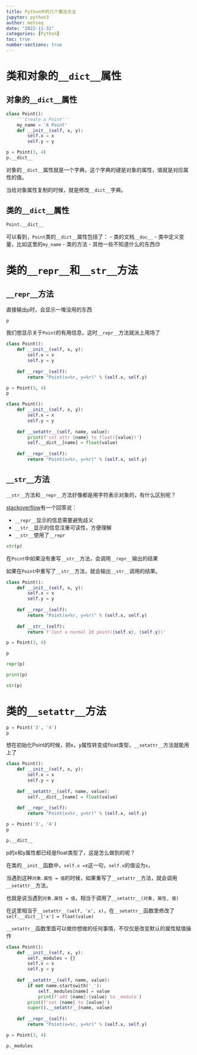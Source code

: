 ```yaml
---
title: Python中的几个魔法方法
jupyter: python3
author: metseq
date: "2022-11-31"
categories: [Python]
toc: true
number-sections: true
---
```


# 类和对象的`__dict__`属性

## 对象的`__dict__`属性

```python
class Point():
    '''Create a Point'''
    my_name = 'A Point'
    def __init__(self, x, y):
        self.x = x
        self.y = y
```

```python
p = Point(3, 4)
p.__dict__
```

对象的`__dict__`属性就是一个字典，这个字典的键是对象的属性，值就是对应属性的值。

当给对象属性复制的时候，就是修改`__dict__`字典。

## 类的`__dict__`属性

```python
Point.__dict__
```

可以看到，`Point`类的`__dict__`属性包括了：
- 类的文档`__doc__`
- 类中定义变量，比如这里的`my_name`
- 类的方法
- 其他一些不知道什么的东西😓

# 类的`__repr__`和`__str__`方法

## `__repr__`方法

直接输出`p`时，会显示一堆没用的东西

```python
p
```

我们想显示关于`Point`的有用信息，这时`__repr__`方法就派上用场了

```python
class Point():
    def __init__(self, x, y):
        self.x = x
        self.y = y
    
    def __repr__(self):
        return "Point(x=%r, y=%r)" % (self.x, self.y)
```

```python
p = Point(3, 4)
p
```

```python
class Point():
    def __init__(self, x, y):
        self.x = x
        self.y = y
    
    def __setattr__(self, name, value):
        print(f'set attr {name} to float({value})')
        self.__dict__[name] = float(value)
    
    def __repr__(self):
        return "Point(x=%r, y=%r)" % (self.x, self.y)
```

## `__str__`方法

`__str__`方法和`__repr__`方法好像都是用字符表示对象的，有什么区别呢？

[stackoverflow](https://stackoverflow.com/questions/1436703/what-is-the-difference-between-str-and-repr)有一个回答说：

- `__repr__`显示的信息需要避免歧义
- `__str__`显示的信息注重可读性，方便理解
- `__str__`使用了`__repr`

```python
str(p)
```

在`Point`中如果没有重写`__str__`方法，会调用`__repr__`输出的结果

如果在`Point`中重写了`__str__`方法，就会输出`__str__`调用的结果。

```python
class Point():
    def __init__(self, x, y):
        self.x = x
        self.y = y
    
    def __repr__(self):
        return "Point(x=%r, y=%r)" % (self.x, self.y)
    
    def __str__(self):
        return f'Just a normal 2d point({self.x}, {self.y})'
```

```python
p = Point(3, 4)
```

```python
p
```

```python
repr(p)
```


```python
print(p)
```

```python
str(p)
```

# 类的`__setattr__`方法

```python
p = Point('3', '4')
p
```

想在初始化Point的时候，把x，y属性转变成float类型，`__setattr__`方法就能用上了

```python
class Point():
    def __init__(self, x, y):
        self.x = x
        self.y = y
    
    def __setattr__(self, name, value):
        self.__dict__[name] = float(value)
    
    def __repr__(self):
        return "Point(x=%r, y=%r)" % (self.x, self.y)
```

```python
p = Point('3', '4')
p
```


```python
p.__dict__
```

p的x和y属性都已经是float类型了，这是怎么做到的呢？

在类的`__init__`函数中，`self.x = `x这一句，`self.x`的值设为`x`，

当遇到这种`对象.属性 = 值`的时候，如果重写了`__setattr__`方法，就会调用`__setattr__`方法，

也就是说当遇到`对象.属性 = 值`，相当于调用了`__setattr__(对象, 属性, 值)`

在这里相当于`__setattr__(self, 'x', x)`，在`__setattr__`函数里修改了`self.__dict__['x'] = float(value)`

`__setattr__`函数里面可以做你想做的任何事情，不仅仅是改变默认的属性赋值操作

```python
class Point():
    def __init__(self, x, y):
        self._modules = {}
        self.x = x
        self.y = y
    
    def __setattr__(self, name, value):
        if not name.startswith('_'):
            self._modules[name] = value
            print(f'add {name}:{value} to _module')
        print(f'set {name} to {value}')
        super().__setattr__(name, value)
        
    def __repr__(self):
        return "Point(x=%r, y=%r)" % (self.x, self.y)
```

```python
p = Point(3, 4)
```

```python
p._modules
```
